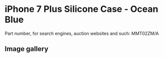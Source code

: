 
# iPhone 7 Plus Silicone Case - Ocean Blue

Part number, for search engines, auction websites and such: MMT02ZM/A

## Image gallery

<div style={{ width: "768px" }}>
  <GalleryComponent
    images={[
      {
        original: "/everysource/MMT02.webp",
        thumbnail: "/everypreview/MMT02.webp",
      },
      {
        original: "/everysource/MMT02_AV1_GOLD.webp",
        thumbnail: "/everypreview/MMT02_AV1_GOLD.webp",
      },
      {
        original: "/everysource/MMT02_AV1_JET_BLACK.webp",
        thumbnail: "/everypreview/MMT02_AV1_JET_BLACK.webp",
      },
      {
        original: "/everysource/MMT02_AV1_RED.webp",
        thumbnail: "/everypreview/MMT02_AV1_RED.webp",
      },
      {
        original: "/everysource/MMT02_AV1_SILVER.webp",
        thumbnail: "/everypreview/MMT02_AV1_SILVER.webp",
      },
      {
        original: "/everysource/MMT02_AV2.webp",
        thumbnail: "/everypreview/MMT02_AV2.webp",
      }
    ]}
  />
</div>